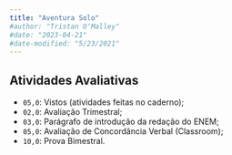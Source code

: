 ```yaml
---
title: "Aventura Solo"
#author: "Tristan O'Malley"
#date: "2023-04-21"
#date-modified: "5/23/2021"
---
```


<!-- ![](thumbnail.jpg) -->

## Atividades Avaliativas

- `05,0`: Vistos (atividades feitas no caderno);
- `02,0`: Avaliação Trimestral;
- `03,0`: Parágrafo de introdução da redação do ENEM;
- `05,0`: Avaliação de Concordância Verbal (Classroom);
- `10,0`: Prova Bimestral.